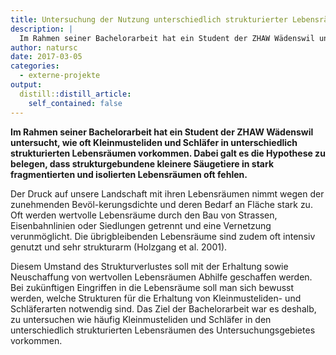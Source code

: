 ```yaml
---
title: Untersuchung der Nutzung unterschiedlich strukturierter Lebensräume durch Kleinmusteliden und Schläfer
description: |
  Im Rahmen seiner Bachelorarbeit hat ein Student der ZHAW Wädenswil untersucht, wie oft Kleinmusteliden und Schläfer in unterschiedlich strukturierten Lebensräumen vorkommen. Dabei galt es die Hypothese zu belegen, dass strukturgebundene kleinere Säugetiere in stark fragmentierten und isolierten Lebensräumen oft fehlen.
author: natursc
date: 2017-03-05
categories:
  - externe-projekte
output:
  distill::distill_article:
    self_contained: false
---
```



**Im Rahmen seiner Bachelorarbeit hat ein Student der ZHAW Wädenswil
untersucht, wie oft Kleinmusteliden und Schläfer in unterschiedlich
strukturierten Lebensräumen vorkommen. Dabei galt es die Hypothese zu
belegen, dass strukturgebundene kleinere Säugetiere in stark
fragmentierten und isolierten Lebensräumen oft fehlen.**

Der Druck auf unsere Landschaft mit ihren Lebensräumen nimmt wegen der
zunehmenden Bevöl-kerungsdichte und deren Bedarf an Fläche stark zu. Oft
werden wertvolle Lebensräume durch den Bau von Strassen, Eisenbahnlinien
oder Siedlungen getrennt und eine Vernetzung verunmöglicht. Die
übrigbleibenden Lebensräume sind zudem oft intensiv genutzt und sehr
strukturarm (Holzgang et al. 2001).

Diesem Umstand des Strukturverlustes soll mit der Erhaltung sowie
Neuschaffung von wertvollen Lebensräumen Abhilfe geschaffen werden. Bei
zukünftigen Eingriffen in die Lebensräume soll man sich bewusst werden,
welche Strukturen für die Erhaltung von Kleinmusteliden- und
Schläferarten notwendig sind. Das Ziel der Bachelorarbeit war es
deshalb, zu untersuchen wie häufig Kleinmusteliden und Schläfer in den
unterschiedlich strukturierten Lebensräumen des Untersuchungsgebietes
vorkommen.

<!--http://wieselundco.ch/wissenschaft/externe-projekte/91-untersuchung-der-nutzung-unterschiedlich-strukturierter-lebensraeume-durch-kleinmusteliden-und-schlaefer-->
